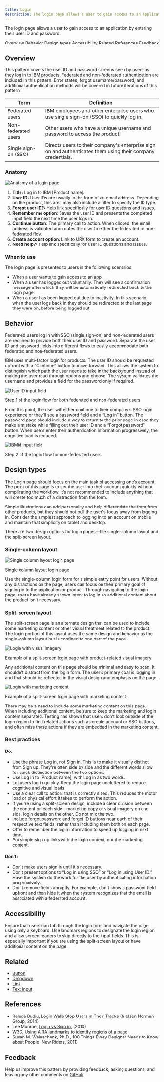 ```yaml
---
title: Login
description: The login page allows a user to gain access to an application by entering their username and password.
---
```


<PageDescription>

The login page allows a user to gain access to an application by entering their user ID and password.

</PageDescription>

<AnchorLinks>

<AnchorLink>Overview</AnchorLink>
<AnchorLink>Behavior</AnchorLink>
<AnchorLink>Design types</AnchorLink>
<AnchorLink>Accessibility</AnchorLink>
<AnchorLink>Related</AnchorLink>
<AnchorLink>References</AnchorLink>
<AnchorLink>Feedback</AnchorLink>

</AnchorLinks>

## Overview

This pattern covers the user ID and password screens seen by users as they log in to IBM products. Federated and non-federated authentication are included in this pattern. Error states, forgot username/password, and additional authentication methods will be covered in future iterations of this pattern.

| Term                 | Definition                                                                                                  |
| -------------------- | ----------------------------------------------------------------------------------------------------------- |
| Federated users      | IBM employees and other enterprise users who use single sign-on (SSO) to quickly log in.                    |
| Non-federated users  | Other users who have a unique username and password to access the product.                                  |
| Single sign-on (SSO) | Directs users to their company's enterprise sign on and authenticates them using their company credentials. |

### Anatomy

<Row>
<Column colLg={12}>

![Anatomy of a login page](/images/Login_anatomy.png)

</Column>
</Row>

1. **Title:** Log in to IBM [Product name].
1. **User ID:** User IDs are usually in the form of an email address. Depending on the product, this area may also include a filter to specify the ID type.
1. **Forgot user ID?:** Help link specifically for user ID questions and issues.
1. **Remember me option**: Saves the user ID and presents the completed input field the next time the user logs in.
1. **Continue button**: The primary call to action. When clicked, the email address is validated and routes the user to either the federated or non-federated flow.
1. **Create account option:** Link to URX form to create an account.
1. **Need help?:** Help link specifically for user ID questions and issues.

### When to use

The login page is presented to users in the following scenarios:

- When a user wants to gain access to an app.
- When a user has logged out voluntarily. They will see a confirmation message after which they will be automatically redirected back to the login page.
- When a user has been logged out due to inactivity. In this scenario, when the user logs back in they should be redirected to the last page they were on, before being logged out.

## Behavior

Federated users log in with SSO (single sign-on) and non-federated users are required to provide both their user ID and password. Separate the user ID and password fields into different flows to easily accommodate both federated and non-federated users.

IBM uses multi-factor login for products. The user ID should be requested upfront with a “Continue” button to move forward. This allows the system to distinguish which path the user needs to take in the background instead of making the user read through options and choose. The system validates the username and provides a field for the password only if required.

<Row>
<Column colLg={8}>

![User ID input field](/images/IBMid_field.png)

<Caption>
  Step 1 of the login flow for both federated and non-federated users
</Caption>

</Column>
</Row>

From this point, the user will either continue to their company’s SSO login experience or they’ll see a password field and a “Log in” button. The password page should include a way to return to the prior page in case they make a mistake while filling out their user ID and a “Forgot password” button. When users enter their authentication information progressively, the cognitive load is reduced.

<Row>
<Column colLg={8}>

![IBMid input field](/images/Login_password_field.png)

<Caption>Step 2 of the login flow for non-federated users</Caption>

</Column>
</Row>

## Design types

The Login page should focus on the main task of accessing one’s account. The point of this page is to get the user into their account quickly without complicating the workflow. It’s not recommended to include anything that will create too much of a distraction from the form.

Simple illustrations can add personality and help differentiate the form from other products, but they should not pull the user's focus away from logging in. Consider the simplest approach to logging in to an account on mobile and maintain that simplicity on tablet and desktop.

There are two design options for login pages—the single-column layout and the split-screen layout.

### Single-column layout

<Row>
<Column colLg={12}>

![Single column layout login page](/images/single_Col_login.png)

<Caption>Single column layout login page</Caption>

</Column>
</Row>

Use the single-column login form for a simple entry point for users. Without any distractions on the page, users can focus on their primary goal of signing in to the application or product. Through navigating to the login page, users have already shown intent to log in so additional content about the product isn’t necessary.

### Split-screen layout

The split-screen page is an alternate design that can be used to include some marketing content or other visual treatment related to the product. The login portion of this layout uses the same design and behavior as the single-column layout but is confined to one part of the page.

<Row>
<Column colLg={12}>

![Login with visual imagery](/images/Login_with_graphic.jpg)

<Caption>
  Example of a split-screen login page with product-related visual imagery
</Caption>

</Column>
</Row>

Any additional content on this page should be minimal and easy to scan. It shouldn’t distract from the login form. The user’s primary goal is logging in and that should be reflected in the visual design and emphasis on the page.

<Row>
<Column colLg={12}>

![Login with marketing content](/images/Login_marketing_material.jpg)

<Caption>Example of a split-screen login page with marketing content</Caption>

</Column>
</Row>

There may be a need to include some marketing content on this page. When including additional content, be sure to keep the marketing and login content separated. Testing has shown that users don’t look outside of the login region to find related actions such as create account or SSO buttons, and often miss those actions if they are embedded in the marketing content.

### Best practices

#### Do:

- Use the phrase Log in, not Sign in. This is to make it visually distinct from Sign up. They're often side by side and the different words allow for quick distinction between the two options.
- Use Log in to [Product name], with Log in as two words.
- Let users log in quickly. Keep the login page uncluttered to reduce cognitive and visual loads.
- Use a clear call to action, that is correctly sized. This reduces the motor load or physical effort it takes to perform the action.
- If you're using a split-screen design, include a clear division between the content on each side—marketing copy or visual imagery on one side, login details on the other. Do not mix the two.
- Include forgot password and forgot ID buttons near each of their respective text fields, rather than including them both on each page.
- Offer to remember the login information to speed up logging in next time.
- Put simple sign up links with the login content, not the marketing content.

#### Don't:

- Don't make users sign in until it's necessary.
- Don't present options to “Log in using SSO” or “Log in using User ID.” Have the system do the work for the user by authenticating information progressively.
- Don't remove fields abruptly. For example, don't show a password field upfront and then hide it when the system recognizes that the email is associated with a federated account.

## Accessibility

Ensure that users can tab through the login form and navigate the page using only a keyboard. Use landmark regions to designate the login region and allow screen readers to skip directly to the input fields. This is especially important if you are using the split-screen layout or have additional content on the page.

## Related

- [Button](https://www.carbondesignsystem.com/components/button/code)
- [Dropdown](https://www.carbondesignsystem.com/components/dropdown/code)
- [Link](https://www.carbondesignsystem.com/components/link/code)
- [Text input](https://www.carbondesignsystem.com/components/text-input/code)

## References

- Raluca Budiu, [Login Walls Stop Users in Their Tracks](https://www.nngroup.com/articles/login-walls/) (Nielsen Norman Group, 2014)
- Lee Munroe, [Login vs Sign in](https://www.leemunroe.com/login-vs-signin/), (2010)
- W3C, [Using AIRA landmarks to identify regions of a page](https://www.w3.org/TR/WCAG20-TECHS/ARIA11.html)
- Susan M. Weinschenk, Ph.D., 100 Things Every Designer Needs to Know about People (New Riders, 2011)

## Feedback

Help us improve this pattern by providing feedback, asking questions, and leaving any other comments on [GitHub](https://github.com/carbon-design-system/carbon-website/issues/new?assignees=&labels=feedback&template=feedback.md).
